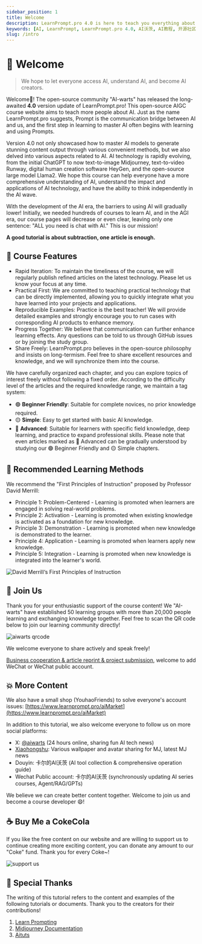 ```yaml
---
sidebar_position: 1
title: Welcome
description: LearnPrompt.pro 4.0 is here to teach you everything about AI, from prompts to advanced AI applications, in a simple and engaging way.
keywords: [AI, LearnPrompt, LearnPrompt.pro 4.0, AI沃茨, AI教程, 开源社区, ChatGPT, Midjourney, AI课程]
slug: /intro
---
```


# 👋 Welcome

> We hope to let everyone access AI, understand AI, and become AI creators.
>

Welcome👏! The open-source community "AI-warts" has released the long-awaited **4.0** version update of LearnPrompt.pro! This open-source AIGC course website aims to teach more people about AI. Just as the name LearnPrompt.pro suggests, Prompt is the communication bridge between AI and us, and the first step in learning to master AI often begins with learning and using Prompts.

Version 4.0 not only showcased how to master AI models to generate stunning content output through various convenient methods, but we also delved into various aspects related to AI. AI technology is rapidly evolving, from the initial ChatGPT to now text-to-image Midjourney, text-to-video Runway, digital human creation software HeyGen, and the open-source large model Llama2. We hope this course can help everyone have a more comprehensive understanding of AI, understand the impact and applications of AI technology, and have the ability to think independently in the AI wave.

With the development of the AI era, the barriers to using AI will gradually lower! Initially, we needed hundreds of courses to learn AI, and in the AGI era, our course pages will decrease or even clear, leaving only one sentence: "ALL you need is chat with AI." This is our mission!

**A good tutorial is about subtraction, one article is enough.**

## 🚀 Course Features

- Rapid Iteration: To maintain the timeliness of the course, we will regularly publish refined articles on the latest technology. Please let us know your focus at any time.
- Practical First: We are committed to teaching practical technology that can be directly implemented, allowing you to quickly integrate what you have learned into your projects and applications.
- Reproducible Examples: Practice is the best teacher! We will provide detailed examples and strongly encourage you to run cases with corresponding AI products to enhance memory.
- Progress Together: We believe that communication can further enhance learning effects. Any questions can be told to us through GitHub issues or by joining the study group.
- Share Freely: LearnPrompt.pro believes in the open-source philosophy and insists on long-termism. Feel free to share excellent resources and knowledge, and we will synchronize them into the course.

We have carefully organized each chapter, and you can explore topics of interest freely without following a fixed order. According to the difficulty level of the articles and the required knowledge range, we maintain a tag system:

- 🟢 **Beginner Friendly**: Suitable for complete novices, no prior knowledge required.
- 🟡 **Simple**: Easy to get started with basic AI knowledge.
- 🔴 **Advanced**: Suitable for learners with specific field knowledge, deep learning, and practice to expand professional skills. Please note that even articles marked as 🔴 Advanced can be gradually understood by studying our 🟢 Beginner Friendly and 🟡 Simple chapters.

## 📖 Recommended Learning Methods

We recommend the "First Principles of Instruction" proposed by Professor David Merrill:

- Principle 1: Problem-Centered - Learning is promoted when learners are engaged in solving real-world problems.
- Principle 2: Activation - Learning is promoted when existing knowledge is activated as a foundation for new knowledge.
- Principle 3: Demonstration - Learning is promoted when new knowledge is demonstrated to the learner.
- Principle 4: Application - Learning is promoted when learners apply new knowledge.
- Principle 5: Integration - Learning is promoted when new knowledge is integrated into the learner's world.

![David Merrill‘s First Principles of Instruction](https://cdn.jsdelivr.net/gh/donttal/imgbed/img/7f753203b83ae02138d00baf814d8070.png)

## 💪 Join Us

Thank you for your enthusiastic support of the course content! We "AI-warts" have established 50 learning groups with more than 20,000 people learning and exchanging knowledge together. Feel free to scan the QR code below to join our learning community directly!

![aiwarts qrcode](https://cdn.jsdelivr.net/gh/donttal/imgbed/img/920c95b3b364dbd4aa766a5a47974ba4.jpg)

We welcome everyone to share actively and speak freely!

[Business cooperation & article reprint & project submission](https://mp.weixin.qq.com/s/QoYkpuCeRFfcWG_l04Y_QA), welcome to add WeChat or WeChat public account.

## 💥 More Content

We also have a small shop (YouhaoFriends) to solve everyone's account issues: [https://www.learnprompt.pro/aiMarket](https://www.learnprompt.pro/aiMarket)

In addition to this tutorial, we also welcome everyone to follow us on more social platforms:

- X: [@aiwarts](https://twitter.com/aiwarts?s=21&t=X4Wyu-b0lnJmwwLh9WXr7Q) (24 hours online, sharing fun AI tech news)
- [Xiaohongshu](https://www.xiaohongshu.com/user/profile/5b003bce11be10430bf33433?m_source=pinpai): Various wallpaper and avatar sharing for MJ, latest MJ news
- Douyin: 卡尔的AI沃茨 (AI tool collection & comprehensive operation guide)
- Wechat Public account: 卡尔的AI沃茨 (synchronously updating AI series courses, Agent/RAG/GPTs)

We believe we can create better content together. Welcome to join us and become a course developer 😄!

## ☕️ Buy Me a CokeCola

If you like the free content on our website and are willing to support us to continue creating more exciting content, you can donate any amount to our "Coke" fund. Thank you for every Coke~!

![support us](https://cdn.jsdelivr.net/gh/donttal/imgbed/img/b6e3329b8e6918f9cbc253bdcb52ce83.jpg)

## 🙆 Special Thanks

The writing of this tutorial refers to the content and examples of the following tutorials or documents. Thank you to the creators for their contributions!

1. [Learn Prompting](https://learnprompting.org/zh-Hans/)
2. [Midjourney Documentation](https://docs.midjourney.com/)
3. [Aituts](https://aituts.com/)

<ConfettiTrigger />